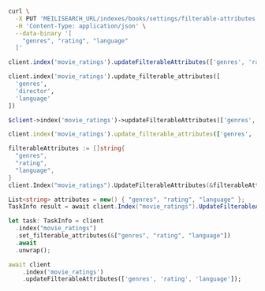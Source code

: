 <CodeGroup>

```bash cURL
curl \
  -X PUT 'MEILISEARCH_URL/indexes/books/settings/filterable-attributes' \
  -H 'Content-Type: application/json' \
  --data-binary '[
    "genres", "rating", "language"
  ]'
```

```javascript JS
client.index('movie_ratings').updateFilterableAttributes(['genres', 'rating', 'language'])
```

```python Python
client.index('movie_ratings').update_filterable_attributes([
  'genres',
  'director',
  'language'
])
```

```php PHP
$client->index('movie_ratings')->updateFilterableAttributes(['genres', 'rating', 'language']);
```

```ruby Ruby
client.index('movie_ratings').update_filterable_attributes(['genres', 'rating', 'language'])
```

```go Go
filterableAttributes := []string{
  "genres",
  "rating",
  "language",
}
client.Index("movie_ratings").UpdateFilterableAttributes(&filterableAttributes)
```

```csharp C#
List<string> attributes = new() { "genres", "rating", "language" };
TaskInfo result = await client.Index("movie_ratings").UpdateFilterableAttributesAsync(attributes);
```

```rust Rust
let task: TaskInfo = client
  .index("movie_ratings")
  .set_filterable_attributes(&["genres", "rating", "language"])
  .await
  .unwrap();
```

```dart Dart
await client
    .index('movie_ratings')
    .updateFilterableAttributes(['genres', 'rating', 'language']);
```
</CodeGroup>
